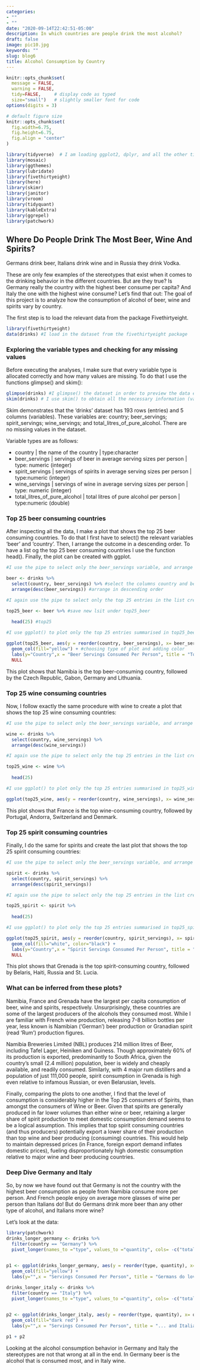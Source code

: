 ```yaml
---
categories:
- ""
- ""
date: "2020-09-14T22:42:51-05:00"
description: In which countries are people drink the most alcohol?
draft: false
image: pic10.jpg
keywords: ""
slug: blog6
title: Alcohol Consumption by Country
---
```


```r
knitr::opts_chunk$set(
  message = FALSE, 
  warning = FALSE, 
  tidy=FALSE,     # display code as typed
  size="small")   # slightly smaller font for code
options(digits = 3)

# default figure size
knitr::opts_chunk$set(
  fig.width=6.75, 
  fig.height=6.75,
  fig.align = "center"
)
```


```r

library(tidyverse)  # I am loading ggplot2, dplyr, and all the other tidyverse packages
library(mosaic)
library(ggthemes)
library(lubridate)
library(fivethirtyeight)
library(here)
library(skimr)
library(janitor)
library(vroom)
library(tidyquant)
library(kableExtra)
library(ggrepel)
library(patchwork)

```
  
## Where Do People Drink The Most Beer, Wine And Spirits?

Germans drink beer, Italians drink wine and in Russia they drink Vodka.

These are only few examples of the stereotypes that exist when it comes to the drinking behavior in the different countries. But are they true? Is Germany really the country with the highest beer consume per capita? And Italy the one with the highest wine consume? Let's find that out: The goal of this project is to analyze how the consumption of alcohol of beer, wine and spirits vary by country. 

The first step is to load the relevant data from the package Fivethirtyeight.

```r
library(fivethirtyeight)
data(drinks) #I load in the dataset from the fivethirtyeight package
```
  
### Exploring the variable types and checking for any missing values

Before executing the analyses, I make sure that every variable type is allocated correctly and how many values are missing. To do that I use the functions glimpse() and skim():

```r

glimpse(drinks) #I glimpse() the dataset in order to preview the data entries themselves
skim(drinks) # I use skim() to obtain all the necessary information (variable types, missingness, distribution)

```
Skim demonstrates that the 'drinks' dataset has 193 rows (entries) and 5 columns (variables). These variables are: country; beer_servings; spirit_servings; wine_servings; and total_litres_of_pure_alcohol. There are no missing values in the dataset. 

Variable types are as follows:

- country | the name of the country | type:character
- beer_servings | servings of beer in average serving sizes per person | type: numeric (integer)
- spirit_servings | servings of spirits in average serving sizes per person | type:numeric (integer)
- wine_servings | servings of wine in average serving sizes per person | type: numeric (integer)
- total_litres_of_pure_alcohol | total litres of pure alcohol per person | type:numeric (double)  


### Top 25 beer consuming countries

After inspecting all the data, I make a plot that shows the top 25 beer consuming countries. To do that I first have to select() the relevant variables 'beer' and 'country'. Then, I arrange the outcome in a descending order. To have a list og the top 25 beer consuming countries I use the function head().
Finally, the plot can be created with ggplot.

```r

#I use the pipe to select only the beer_servings variable, and arrange countries in descending order of serving

beer <- drinks %>% 
  select(country, beer_servings) %>% #select the columns country and beer
  arrange(desc(beer_servings)) #arrange in descending order

#I again use the pipe to select only the top 25 entries in the list created above

top25_beer <- beer %>% #save new lsit under top25_beer
  
  head(25) #top25

#I use ggplot() to plot only the top 25 entries summarised in top25_beer, adjusting the x-axis labels for readibility, as well as colour, axis labels and title

ggplot(top25_beer, aes(y = reorder(country, beer_servings), x= beer_servings),)+
  geom_col(fill="yellow") + #choosing type of plot and adding color
  labs(y="Country",x = "Beer Servings Consumed Per Person", title = "Top 25 Beer Consuming Countries") + #adding titles
  NULL

```
This plot shows that Namibia is the top beer-consuming country, followed by the Czech Republic, Gabon, Germany and Lithuania.  

### Top 25 wine consuming countries

Now, I follow exactly the same procedure with wine to create a plot that shows the top 25 wine consuming countries:
```r

#I use the pipe to select only the beer_servings variable, and arrange countries in descending order of serving

wine <- drinks %>% 
  select(country, wine_servings) %>% 
  arrange(desc(wine_servings))

#I again use the pipe to select only the top 25 entries in the list created above

top25_wine <- wine %>% 
  
  head(25)

#I use ggplot() to plot only the top 25 entries summarised in top25_wine, adjusting the x-axis labels for readability, as well as colour, axis labels and title

ggplot(top25_wine, aes(y = reorder(country, wine_servings), x= wine_servings),) + geom_col(fill="dark red") + labs(x="Country",y = "Wine Servings Consumed Per Person", title = "Top 25 Wine Consuming Countries") 


```
This plot shows that France is the top wine-consuming country, followed by Portugal, Andorra, Switzerland and Denmark. 

### Top 25 spirit consuming countries

Finally, I do the same for spirits and create the last plot that shows the top 25 spirit consuming countries:
```r

#I use the pipe to select only the beer_servings variable, and arrange countries in descending order of serving

spirit <- drinks %>% 
  select(country, spirit_servings) %>% 
  arrange(desc(spirit_servings))

#I again use the pipe to select only the top 25 entries in the list created above

top25_spirit <- spirit %>% 
  
  head(25)

#I use ggplot() to plot only the top 25 entries summarised in top25_spirit, adjusting the x-axis labels for readibility, as well as colour, axis labels and title

ggplot(top25_spirit, aes(y = reorder(country, spirit_servings), x= spirit_servings),) + 
  geom_col(fill="white", color="black") + 
  labs(y="Country",x = "Spirit Servings Consumed Per Person", title = "Top 25 spirit Consuming Countries") +
  NULL

```
This plot shows that Grenada is the top spirit-consuming country, followed by Belaris, Haiti, Russia and St. Lucia.  

### What can be inferred from these plots?

Namibia, France and Grenada have the largest per capita consumption of beer, wine and spirits, respectively. Unsurprisingly, these countries are some of the largest producers of the alcohols they consumed most. While I are familiar with French wine production, releasing 7-8 billion bottles per year, less known is Namibian ('German') beer production or Granadian spirit (read 'Rum') production figures. 

Namibia Breweries Limited (NBL) produces 214 million litres of Beer, including Tafel Lager, Heiniken and Guiness. Though approximately 60% of its production is exported, predominantly to South Africa, given the country's small (2.4 million) population, beer is widely and cheaply available, and readily consumed. Similarly, with 4 major rum distillers and a population of just 111,000 people, spirit consumption in Grenada is high even relative to infamous Russian, or even Belarusian, levels. 

Finally, comparing the plots to one another, I find that the level of consumption is considerably higher in the Top 25 consumers of Spirits, than amongst the consumers of Wine or Beer. Given that spirits are generally produced in far lower volumes than either wine or beer, retaining a larger share of spirit production to meet domestic consumption demand seems to be a logical assumption. This implies that top spirit consuming countries (and thus producers) potentially export a lower share of their production than top wine and beer producing (consuming) countries. This would help to maintain depressed prices (in France, foreign export demand inflates domestic prices), fueling disproportionately high domestic consumption relative to major wine and beer producing countries.  

### Deep Dive Germany and Italy

So, by now we have found out that Germany is not the country with the highest beer consumption as people from Namibia consume more per person. And French people enjoy on average more glasses of wine per person than Italians do! But do Germans drink more beer than any other type of alcohol, and Italians more wine?

Let's look at the data:
```r
library(patchwork)
drinks_longer_germany <- drinks %>% 
  filter(country == "Germany") %>% 
  pivot_longer(names_to ="type", values_to ="quantity", cols= -c("total_litres_of_pure_alcohol", "country"))
  

p1 <- ggplot(drinks_longer_germany, aes(y = reorder(type, quantity), x= quantity),) + 
  geom_col(fill="yellow") + 
  labs(y="",x = "Servings Consumed Per Person", title = "Germans do love beer!", subtitle= "Alcohol consumption of beer, wine, and spirits in Germany", colour="white") 

drinks_longer_italy <- drinks %>% 
  filter(country == "Italy") %>% 
  pivot_longer(names_to ="type", values_to ="quantity", cols= -c("total_litres_of_pure_alcohol", "country"))
  

p2 <- ggplot(drinks_longer_italy, aes(y = reorder(type, quantity), x= quantity),) + 
  geom_col(fill="dark red") + 
  labs(y="",x = "Servings Consumed Per Person", title = "... and Italians wine!", subtitle= "Alcohol consumption of beer, wine, and spirits in Italy")

p1 + p2
```
Looking at the alcohol consumption behavior in Germany and Italy the stereotypes are not that wrong at all in the end. In Germany beer is the alcohol that is consumed most, and in Italy wine.
